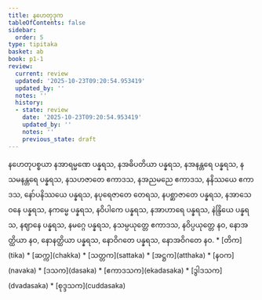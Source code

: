```yaml
---
title: နဟေတုဒုက
tableOfContents: false
sidebar:
  order: 5
type: tipitaka
basket: ab
book: p1-1
review:
  current: review
  updated: '2025-10-23T09:20:54.953419'
  updated_by: ''
  notes: ''
  history:
  - state: review
    date: '2025-10-23T09:20:54.953419'
    updated_by: ''
    notes: ''
    previous_state: draft
---
```



<ReviewStatus review={frontmatter.review} showDetails={true} />

<HypothesisAnnotation frontmatter={frontmatter} />

<DynamicBreadcrumb />

<Division number="397" book="p1-1" e="ch" v="36" p="130">

<Paragraph number="1175" book="p1-1">
နဟေတုပစ္စယာ နအာရမ္မဏေ ပန္နရသ, နအဓိပတိယာ ပန္နရသ, နအနန္တရေ ပန္နရသ, နသမနန္တရေ ပန္နရသ, နသဟဇာတေ ဧကာဒသ, နအညမညေ ဧကာဒသ, နနိဿယေ ဧကာဒသ, နော်ပနိဿယေ ပန္နရသ, နပုရေဇာတေ တေရသ, နပစ္ဆာဇာတေ ပန္နရသ, နအာသေဝနေ ပန္နရသ, နကမ္မေ ပန္နရသ, နဝိပါကေ ပန္နရသ, နအာဟာရေ ပန္နရသ, နဲန္ဒြိယေ ပန္နရသ, နဈာနေ ပန္နရသ, နမဂ္ဂေ ပန္နရသ, နသမ္ပယုတ္တေ ဧကာဒသ, နဝိပ္ပယုတ္တေ နဝ, နောအတ္ထိယာ နဝ, နောနတ္ထိယာ ပန္နရသ, နောဝိဂတေ ပန္နရသ, နောအဝိဂတေ နဝ.

</Paragraph>
</Division>

<TableOfContents book="p1-1">
* [တိက](tika)
* [ဆက္က](chakka)
* [သတ္တက](sattaka)
* [အဋ္ဌက](atthaka)
* [နဝက](navaka)
* [ဒသက](dasaka)
* [ဧကာဒသက](ekadasaka)
* [ဒွါဒသက](dvadasaka)
* [စုဒ္ဒသက](cuddasaka)
</TableOfContents>